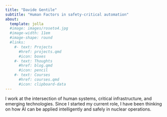 ```yaml
---
title: "Davide Gentile"
subtitle: "Human Factors in safety-critical automation"
about:
  template: jolla
  #image: images/roseto4.jpg
  #image-width: 11em
  #image-shape: round
  #links:
    #- text: Projects
      #href: projects.qmd
      #icon: boxes
    #- text: Thoughts
      #href: blog.qmd
      #icon: pencil
    #- text: Courses
      #href: courses.qmd
      #icon: clipboard-data
---
```


I work at the intersection of human systems, critical infrastructure, and emerging technologies. Since I started my current role, I have been thinking on how AI can be applied intelligently and safely in nuclear operations.
